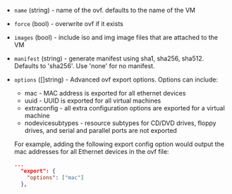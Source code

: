 <!-- Code generated from the comments of the ExportConfig struct in builder/vsphere/common/step_export.go; DO NOT EDIT MANUALLY -->

-   `name` (string) - name of the ovf. defaults to the name of the VM
    
-   `force` (bool) - overwrite ovf if it exists
    
-   `images` (bool) - include iso and img image files that are attached to the VM
    
-   `manifest` (string) - generate manifest using sha1, sha256, sha512. Defaults to 'sha256'. Use 'none' for no manifest.
    
-   `options` ([]string) - Advanced ovf export options. Options can include:
    * mac - MAC address is exported for all ethernet devices
    * uuid - UUID is exported for all virtual machines
    * extraconfig - all extra configuration options are exported for a virtual machine
    * nodevicesubtypes - resource subtypes for CD/DVD drives, floppy drives, and serial and parallel ports are not exported
    
    For example, adding the following export config option would output the mac addresses for all Ethernet devices in the ovf file:
    
    ```json
    ...
      "export": {
        "options": ["mac"]
      },
    ```
    

